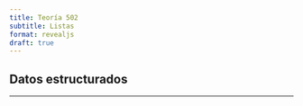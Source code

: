 ```yaml
---
title: Teoría 502
subtitle: Listas
format: revealjs
draft: true
---
```


## Datos estructurados {.center}


---

